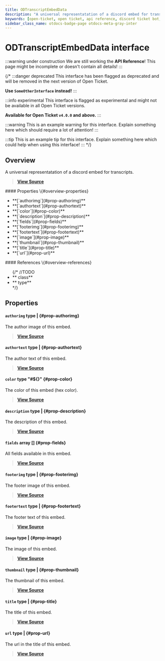```yaml
---
title: ODTranscriptEmbedData
description: "A universal representatation of a discord embed for transcripts."
keywords: [open-ticket, open ticket, api reference, discord ticket bot, interface]
sidebar_class_name: otdocs-badge-page otdocs-meta-gray-inter
---
```

<head>
    <link rel="apple-touch-icon" href="/img/logo_vertical.png"/>
</head>

# ODTranscriptEmbedData <M color="gray">interface</M>

:::warning under construction
We are still working the **API Reference**! This page might be incomplete or doesn't contain all details!
:::

{/*
:::danger deprecated
This interface has been flagged as deprecated and will be removed in the next version of Open Ticket.

**Use `SomeOtherInterface` instead!**
:::

:::info experimental
This interface is flagged as experimental and might not be available in all Open Ticket versions.

**Available for Open Ticket `v4.0.0` and above.**
:::

:::warning
This is an example warning for this interface. Explain something here which should require a lot of attention!
:::

:::tip
This is an example tip for this interface. Explain something here which could help when using this interface!
:::
*/}

## Overview
A universal representatation of a discord embed for transcripts.

> [**View Source**](https://otgithub.dj-dj.be/tree/main/src/core/api/openticket/transcript.ts#L508)

<FlexHorizontal>
<div style={{width:"50%"}} className="otdocs-flex-mobile-width">
    #### Properties \{#overview-properties}
    <ul>
        <li>**[`authorimg`](#prop-authorimg)**</li>
        <li>**[`authortext`](#prop-authortext)**</li>
        <li>**[`color`](#prop-color)**</li>
        <li>**[`description`](#prop-description)**</li>
        <li>**[`fields`](#prop-fields)**</li>
        <li>**[`footerimg`](#prop-footerimg)**</li>
        <li>**[`footertext`](#prop-footertext)**</li>
        <li>**[`image`](#prop-image)**</li>
        <li>**[`thumbnail`](#prop-thumbnail)**</li>
        <li>**[`title`](#prop-title)**</li>
        <li>**[`url`](#prop-url)**</li>
    </ul>
</div>
<div style={{width:"50%"}} className="otdocs-flex-mobile-width">
    #### References \{#overview-references}
    <ul>
        {/*
        //TODO
        <li>**<code><ApiUrl url="class:ODId" label="api.ODId"/></code> <M color="purple">class</M>**</li>
        <li>**<code><ApiUrl url="type:ODExampleType" label="api.ODExampleType"/></code> <M color="brown">type</M>**</li>
        */}
    </ul>
</div>
</FlexHorizontal>

## Properties
<Divider></Divider>
#### `authorimg` <M color="brown">type</M> <ApiBlock><ApiUrl url="js:null" label="null"/>|<ApiUrl url="js:string" label="string"/></ApiBlock> \{#prop-authorimg}
The author image of this embed.

> [**View Source**](https://otgithub.dj-dj.be/tree/main/src/core/api/openticket/transcript.ts#L514)

<Divider></Divider>
#### `authortext` <M color="brown">type</M> <ApiBlock><ApiUrl url="js:null" label="null"/>|<ApiUrl url="js:string" label="string"/></ApiBlock> \{#prop-authortext}
The author text of this embed.

> [**View Source**](https://otgithub.dj-dj.be/tree/main/src/core/api/openticket/transcript.ts#L516)

<Divider></Divider>
#### `color` <M color="brown">type</M> <ApiBlock>"#${<ApiUrl url="js:string" label="string"/>}"</ApiBlock> \{#prop-color}
The color of this embed (hex color).

> [**View Source**](https://otgithub.dj-dj.be/tree/main/src/core/api/openticket/transcript.ts#L522)

<Divider></Divider>
#### `description` <M color="brown">type</M> <ApiBlock><ApiUrl url="js:null" label="null"/>|<ApiUrl url="js:string" label="string"/></ApiBlock> \{#prop-description}
The description of this embed.

> [**View Source**](https://otgithub.dj-dj.be/tree/main/src/core/api/openticket/transcript.ts#L512)

<Divider></Divider>
#### `fields` <M color="pink">array</M> <ApiBlock><ApiUrl url="interface:ODTranscriptEmbedFieldData" label="api.ODTranscriptEmbedFieldData"/>[]</ApiBlock> \{#prop-fields}
All fields available in this embed.

> [**View Source**](https://otgithub.dj-dj.be/tree/main/src/core/api/openticket/transcript.ts#L530)

<Divider></Divider>
#### `footerimg` <M color="brown">type</M> <ApiBlock><ApiUrl url="js:null" label="null"/>|<ApiUrl url="js:string" label="string"/></ApiBlock> \{#prop-footerimg}
The footer image of this embed.

> [**View Source**](https://otgithub.dj-dj.be/tree/main/src/core/api/openticket/transcript.ts#L518)

<Divider></Divider>
#### `footertext` <M color="brown">type</M> <ApiBlock><ApiUrl url="js:null" label="null"/>|<ApiUrl url="js:string" label="string"/></ApiBlock> \{#prop-footertext}
The footer text of this embed.

> [**View Source**](https://otgithub.dj-dj.be/tree/main/src/core/api/openticket/transcript.ts#L520)

<Divider></Divider>
#### `image` <M color="brown">type</M> <ApiBlock><ApiUrl url="js:null" label="null"/>|<ApiUrl url="js:string" label="string"/></ApiBlock> \{#prop-image}
The image of this embed.

> [**View Source**](https://otgithub.dj-dj.be/tree/main/src/core/api/openticket/transcript.ts#L524)

<Divider></Divider>
#### `thumbnail` <M color="brown">type</M> <ApiBlock><ApiUrl url="js:null" label="null"/>|<ApiUrl url="js:string" label="string"/></ApiBlock> \{#prop-thumbnail}
The thumbnail of this embed.

> [**View Source**](https://otgithub.dj-dj.be/tree/main/src/core/api/openticket/transcript.ts#L526)

<Divider></Divider>
#### `title` <M color="brown">type</M> <ApiBlock><ApiUrl url="js:null" label="null"/>|<ApiUrl url="js:string" label="string"/></ApiBlock> \{#prop-title}
The title of this embed.

> [**View Source**](https://otgithub.dj-dj.be/tree/main/src/core/api/openticket/transcript.ts#L510)

<Divider></Divider>
#### `url` <M color="brown">type</M> <ApiBlock><ApiUrl url="js:null" label="null"/>|<ApiUrl url="js:string" label="string"/></ApiBlock> \{#prop-url}
The url in the title of this embed.

> [**View Source**](https://otgithub.dj-dj.be/tree/main/src/core/api/openticket/transcript.ts#L528)

<Divider></Divider>

